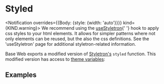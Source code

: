 <!--
Copyright (c) Uber Technologies, Inc.

This source code is licensed under the MIT license found in the
LICENSE file in the root directory of this source tree.
-->





# Styled

<Notification overrides={{Body: {style: {width: 'auto'}}}} kind={KIND.warning}>
  We recommend using the <a href="/components/use-styletron">useStyletron</a>{' '}
  hook to apply css styles to your html elements. It allows for simpler patterns
  where not only elements can be reused, but the also the css definitions. See
  the 'useStyletron' page for additional styletron-related information.
</Notification>

Base Web exports a modified version of [Styletron's](https://www.styletron.org/api-reference#styled) `styled` function.
This modified version has access to [theme variables](/guides/theming/#theme-properties):

## Examples

<Example title="Using theme values" path="styled/basic.js">
  <StyledBasic />
</Example>
